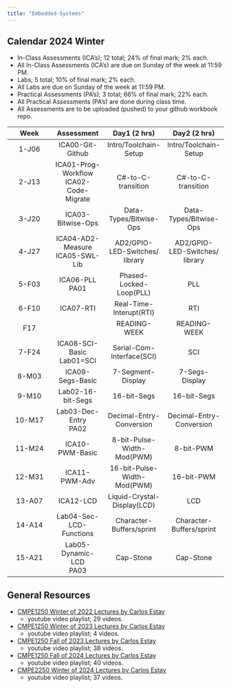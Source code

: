 ```yaml
---
title: "Embedded-Systems"
---
```


## Calendar 2024 Winter

- In-Class Assessments (ICA's); 12 total; 24% of final mark; 2% each.
- All In-Class Assessments (ICA's) are due on Sunday of the week at 11:59 PM.
- Labs; 5 total; 10% of final mark; 2% each.
- All Labs are due on Sunday of the week at 11:59 PM.
- Practical Assessments (PA's); 3 total; 66% of final mark; 22% each.
- All Practical Assessments (PA's) are done during class time.
- All Assessments are to be uploaded (pushed) to your github workbook repo.

|Week|Assessment|Day1 (2 hrs)|Day2 (2 hrs)|
|:-:|:-:|:-:|:-:|
|1-J06|ICA00-Git-Github|Intro/Toolchain-Setup|Intro/Toolchain-Setup|
|2-J13|ICA01-Prog-Workflow<br> ICA02-Code-Migrate|C#-to-C-transition|C#-to-C-transition|
|3-J20|ICA03-Bitwise-Ops|Data-Types/Bitwise-Ops|Data-Types/Bitwise-Ops|
|4-J27|ICA04-AD2-Measure<br> ICA05-SWL-Lib|AD2/GPIO-LED-Switches/<br> library|AD2/GPIO-LED-Switches/<br> library|
|5-F03|ICA06-PLL<br> PA01|Phased-Locked-Loop(PLL)|PLL|
|6-F10|ICA07-RTI|Real-Time-Interupt(RTI)|RTI|
|F17||READING-WEEK|READING-WEEK|
|7-F24|ICA08-SCI-Basic<br> Lab01=SCI|Serial-Com-Interface(SCI)|SCI|
|8-M03|ICA09-Segs-Basic|7-Segment-Display|7-Segs-Display|
|9-M10|Lab02-16-bit-Segs|16-bit-Segs|16-bit-Segs|
|10-M17|Lab03-Dec-Entry<br> PA02|Decimal-Entry-Conversion|Decimal-Entry-Conversion|
|11-M24|ICA10-PWM-Basic|8-bit-Pulse-Width-Mod(PWM)|8-bit-PWM|
|12-M31|ICA11-PWM-Adv|16-bit-Pulse-Width-Mod(PWM)|16-bit-PWM|
|13-A07|ICA12-LCD|Liquid-Crystal-Display(LCD)|LCD|
|14-A14|Lab04-Sec-LCD-Functions|Character-Buffers/sprint|Character-Buffers/sprint|
|15-A21|Lab05-Dynamic-LCD<br> PA03|Cap-Stone|Cap-Stone|

## General Resources

- [CMPE1250 Winter of 2022 Lectures by Carlos Estay](https://www.youtube.com/playlist?list=PLtPfFKnaEIMhBkhTIAGLfNPb6v0TRwFqm){target="_blank"}
  - youtube video playlist; 29 videos.

- [CMPE1250 Winter of 2023 Lectures by Carlos Estay](https://www.youtube.com/playlist?list=PLtPfFKnaEIMj5lHarN9wmaAMJDxcYGMpB){target="_blank"}
  - youtube video playlist; 4 videos.

- [CMPE1250 Fall of 2023 Lectures by Carlos Estay](https://www.youtube.com/playlist?list=PLtPfFKnaEIMjgGVukyIIZQNxSEmmFh_K8){target="_blank"}
  - youtube video playlist; 38 videos.


- [CMPE1250 Fall of 2024 Lectures by Carlos Estay](https://www.youtube.com/playlist?list=PLtPfFKnaEIMipKCt70AbjncvuqiSdQ3yI){target="_blank"}
  - youtube video playlist; 40 videos.


- [CMPE2250 Winter of 2024 Lectures by Carlos Estay](https://www.youtube.com/playlist?list=PLtPfFKnaEIMic1uFGB-Vfh3B7FwUz0FHM){target="_blank"}
  - youtube video playlist; 37 videos.
